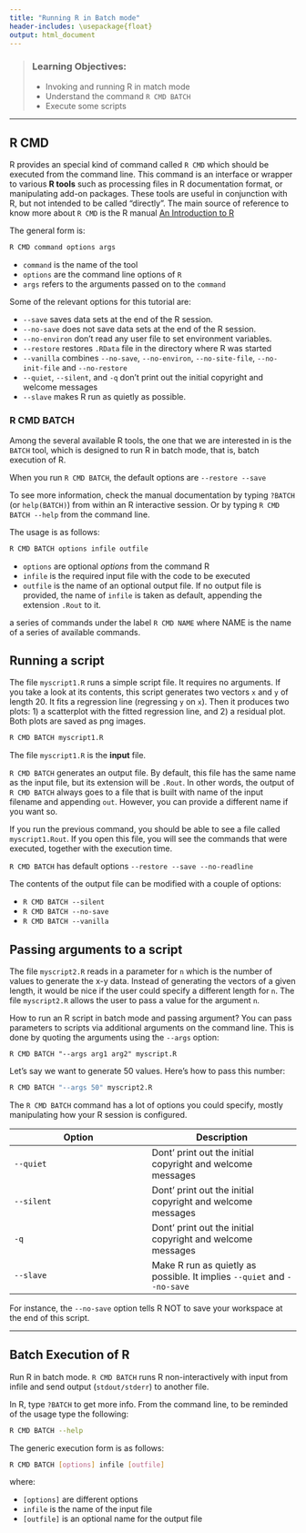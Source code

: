 ```yaml
---
title: "Running R in Batch mode"
header-includes: \usepackage{float}
output: html_document
---
```


> ### Learning Objectives:
> - Invoking and running R in match mode
> - Understand the command `R CMD BATCH`
> - Execute some scripts

------

## R CMD

R provides an special kind of command called `R CMD` which should be executed
from the command line. This command is an interface or wrapper to various 
__R tools__ such as processing files in R documentation format, or 
manipulating add-on packages. These tools are useful in conjunction with R, 
but not intended to be called  "directly". The main source of reference to 
know more about `R CMD` is the R manual
[An Introduction to R](https://cran.r-project.org/doc/manuals/r-release/R-intro.html)

The general form is:
```bash
R CMD command options args
```

- `command` is the name of the tool
- `options` are the command line options of `R`
- `args` refers to the arguments passed on to the `command`

Some of the relevant options for this tutorial are:

- `--save` saves data sets at the end of the R session.
- `--no-save` does not save data sets at the end of the R session.
- `--no-environ` don't read any user file to set environment variables.
- `--restore` restores `.RData` file in the directory where R was started
- `--vanilla` combines `--no-save`, `--no-environ`, `--no-site-file`, 
`--no-init-file` and `--no-restore`
- `--quiet`, `--silent`, and `-q` don't print out the initial copyright and welcome messages
- `--slave` makes R run as quietly as possible.


### R CMD BATCH

Among the several available R tools, the one that we are interested in is the
`BATCH` tool, which is designed to run R in batch mode, that is, batch
execution of R.

When you run `R CMD BATCH`, the default options are `--restore --save`

To see more information, check the manual documentation by typing
`?BATCH` (or `help(BATCH)`) from within an R interactive session. Or by 
typing `R CMD BATCH --help` from the command line.

The usage is as follows:
```bash
R CMD BATCH options infile outfile
```

- `options` are optional _options_ from the command R
- `infile` is the required input file with the code to be executed
- `outfile` is the name of an optional output file. If no output file
is provided, the name of `infile` is taken as default, appending
the extension `.Rout` to it.



a series of commands under the label `R CMD NAME` where NAME is
the name of a series of available commands.



## Running a script

The file `myscript1.R` runs a simple script file. It requires no arguments.
If you take a look at its contents, this script generates two vectors `x`
and `y` of length 20. It fits a regression line (regressing `y` on `x`).
Then it produces two plots: 1) a scatterplot with the fitted regression line, 
and 2) a residual plot. Both plots are saved as png images.

```bash
R CMD BATCH myscript1.R
```

The file `myscript1.R` is the __input__ file.

`R CMD BATCH` generates an output file. By default, this file has the same
name as the input file, but its extension will be `.Rout`. In other words,
the output of `R CMD BATCH` always goes to a file that is built with name
of the input filename and appending `out`. However, you can provide a different
name if you want so. 

If you run the previous command, you should be able to see a file
called `myscript1.Rout`. If you open this file, you will see the commands
that were executed, together with the execution time.


`R CMD BATCH` has default options `--restore --save --no-readline`

The contents of the output file can be modified with a couple of options:

- `R CMD BATCH --silent`
- `R CMD BATCH --no-save`
- `R CMD BATCH --vanilla`



## Passing arguments to a script

The file `myscript2.R` reads in a parameter for `n` which is the number of
values to generate the x-y data.
Instead of generating the vectors of a given length, it would be nice if the
user could specify a different length for `n`. The file `myscript2.R` 
allows the user to pass a value for the argument `n`.

How to run an R script in batch mode and passing argument?
You can pass parameters to scripts via additional arguments on the command line.
This is done by quoting the arguments using the `--args` option:

```
R CMD BATCH "--args arg1 arg2" myscript.R 
```

Let's say we want to generate 50 values. Here's how to pass this number:
```bash
R CMD BATCH "--args 50" myscript2.R
```

The `R CMD BATCH` command has a lot of options you could
specify, mostly manipulating how your R session is configured.

| Option | Description |
|------------|-------------|
| `--quiet`  | Dont' print out the initial copyright and welcome messages
| `--silent` | Dont' print out the initial copyright and welcome messages
| `-q`       | Dont' print out the initial copyright and welcome messages
| `--slave`  | Make R run as quietly as possible. It implies `--quiet` and `--no-save`

For instance, the `--no-save` option tells R NOT to save your
workspace at the end of this script.

-----------------------------------------------------------

## Batch Execution of R

Run R in batch mode. `R CMD BATCH` runs R non-interactively with input from 
infile and send output (`stdout/stderr`) to another file.

In R, type `?BATCH` to get more info.
From the command line,  to be reminded of the usage type the following:
```bash
R CMD BATCH --help
```

The generic execution form is as follows:
```bash
R CMD BATCH [options] infile [outfile]
```
where:

- `[options]` are different options
- `infile` is the name of the input file
- `[outfile]` is an optional name for the output file

